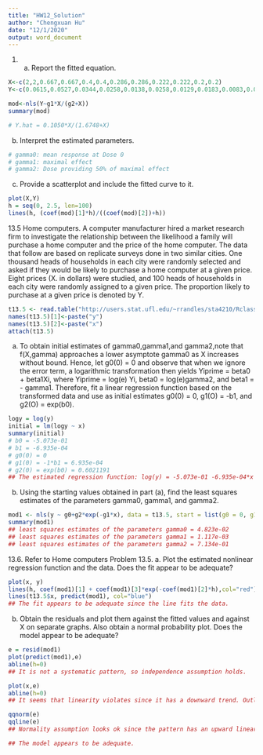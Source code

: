 ```yaml
---
title: "HW12_Solution"
author: "Chengxuan Hu"
date: "12/1/2020"
output: word_document
---
```


1. a) Report the fitted equation.
```r
X<-c(2,2,0.667,0.667,0.4,0.4,0.286,0.286,0.222,0.222,0.2,0.2)
Y<-c(0.0615,0.0527,0.0344,0.0258,0.0138,0.0258,0.0129,0.0183,0.0083,0.0169,0.0129,0.0087)

mod<-nls(Y~g1*X/(g2+X))
summary(mod)

# Y.hat = 0.1050*X/(1.6748+X) 
```

b) Interpret the estimated parameters.
```r
# gamma0: mean response at Dose 0   
# gamma1: maximal effect
# gamma2: Dose providing 50% of maximal effect 
```

c) Provide a scatterplot and include the fitted curve to it.
```r
plot(X,Y)
h = seq(0, 2.5, len=100)
lines(h, (coef(mod)[1]*h)/((coef(mod)[2])+h))
```


13.5 Home computers. A computer manufacturer hired a market research firm to investigate the relationship between the likelihood a family will purchase a home computer and the price of the home computer. The data that follow are based on replicate surveys done in two similar cities. One thousand heads of households in each city were randomly selected and asked if they would be likely to purchase a home computer at a given price. Eight prices (X. in dollars) were studied, and 100 heads of households in each city were randomly assigned to a given price. The proportion Iikely to purchase at a given price is denoted by Y.
```r
t13.5 <- read.table("http://users.stat.ufl.edu/~rrandles/sta4210/Rclassnotes/data/textdatasets/KutnerData/Chapter%2013%20Data%20Sets/CH13PR05.txt", header = FALSE)
names(t13.5)[1]<-paste("y")
names(t13.5)[2]<-paste("x")
attach(t13.5)
```


a. To obtain initial estimates of gamma0,gamma1,and gamma2,note that f(X,gamma) approaches a lower asymptote gamma0 as X increases without bound. Hence, let g0(0) = 0 and observe that when we ignore the error term, a logarithmic transformation then yields Yiprime = beta0 + beta1Xi, where Yiprime = log(e) Yi, beta0 = log(e)gamma2, and beta1 = - gamma1. Therefore, fit a linear regression function based on the transformed data and use as initial estimates g0(0) = 0, g1(O) = -b1, and g2(O) = exp(b0).
```r
logy = log(y)
initial = lm(logy ~ x)
summary(initial)
# b0 = -5.073e-01
# b1 = -6.935e-04
# g0(0) = 0 
# g1(0) = -1*b1 = 6.935e-04
# g2(0) = exp(b0) = 0.6021191
## The estimated regression function: log(y) = -5.073e-01 -6.935e-04*x
```


b. Using the starting values obtained in part (a), find the least squares estimates of the parameters gamma0, gamma1, and gamma2.
```r
mod1 <- nls(y ~ g0+g2*exp(-g1*x), data = t13.5, start = list(g0 = 0, g1 = 6.935e-04, g2 = 0.6021191))  
summary(mod1)
## least squares estimates of the parameters gamma0 = 4.823e-02
## least squares estimates of the parameters gamma1 = 1.117e-03
## least squares estimates of the parameters gamma2 = 7.134e-01
```


13.6. Refer to Home computers Problem 13.5.
a. Plot the estimated nonlinear regression function and the data. Does the fit appear to be adequate?
```r
plot(x, y)
lines(h, coef(mod1)[1] + coef(mod1)[3]*exp(-coef(mod1)[2]*h),col="red")
lines(t13.5$x, predict(mod1), col="blue")
## The fit appears to be adequate since the line fits the data.
```

b. Obtain the residuals and plot them against the fitted values and against X on separate graphs. Also obtain a normal probability plot. Does the model appear to be adequate?
```r
e = resid(mod1)
plot(predict(mod1),e)
abline(h=0)
## It is not a systematic pattern, so independence assumption holds.

plot(x,e)
abline(h=0)
## It seems that linearity violates since it has a downward trend. Outliers are not apparent.

qqnorm(e)
qqline(e)
## Normality assumption looks ok since the pattern has an upward linear trend except the first two cases.

## The model appears to be adequate.
```

